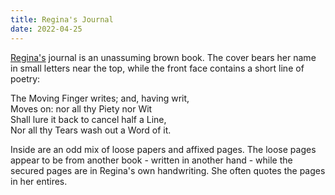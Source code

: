 ```yaml
---
title: Regina's Journal
date: 2022-04-25
---
```


[Regina's](/knights-of-the-sanguine/regina-profile) journal is an unassuming
brown book. The cover bears her name in small letters near the top, while the
front face contains a short line of poetry:

<Quote>
  The Moving Finger writes; and, having writ, <br />
  Moves on: nor all thy Piety nor Wit <br />
  Shall lure it back to cancel half a Line, <br />
  Nor all thy Tears wash out a Word of it. <br />
</Quote>

Inside are an odd mix of loose papers and affixed pages. The loose pages appear to be from another book - written in another hand - while the secured pages are in Regina's own handwriting. She often quotes the pages in her entires.
